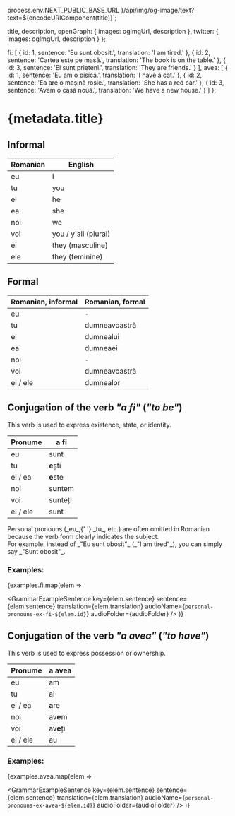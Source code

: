 
  process.env.NEXT_PUBLIC_BASE_URL
}/api/img/og-image/text?text=${encodeURIComponent(title)}`;

  title,
  description,
  openGraph: {
    images: ogImgUrl,
    description
  },
  twitter: {
    images: ogImgUrl,
    description
  }
};

  fi: [
    { id: 1, sentence: 'Eu sunt obosit.', translation: 'I am tired.' },
    {
      id: 2,
      sentence: 'Cartea este pe masă.',
      translation: 'The book is on the table.'
    },
    { id: 3, sentence: 'Ei sunt prieteni.', translation: 'They are friends.' }
  ],
  avea: [
    { id: 1, sentence: 'Eu am o pisică.', translation: 'I have a cat.' },
    {
      id: 2,
      sentence: 'Ea are o mașină roșie.',
      translation: 'She has a red car.'
    },
    {
      id: 3,
      sentence: 'Avem o casă nouă.',
      translation: 'We have a new house.'
    }
  ]
};

# {metadata.title}

## Informal

| Romanian | English              |
| -------- | -------------------- |
| eu       | I                    |
| tu       | you                  |
| el       | he                   |
| ea       | she                  |
| noi      | we                   |
| voi      | you / y'all (plural) |
| ei       | they (masculine)     |
| ele      | they (feminine)      |

## Formal

| Romanian, informal | Romanian, formal |
| ------------------ | ---------------- |
| eu                 | -                |
| tu                 | dumneavoastră    |
| el                 | dumnealui        |
| ea                 | dumneaei         |
| noi                | -                |
| voi                | dumneavoastră    |
| ei / ele           | dumnealor        |

## Conjugation of the verb <span lang="ro-RO">_"a fi"_</span> (_"to be"_)

This verb is used to express existence, state, or identity.

| Pronume  | a fi        |
| -------- | ----------- |
| eu       | sunt        |
| tu       | **e**ști    |
| el / ea  | **e**ste    |
| noi      | s**u**ntem  |
| voi      | s**u**nteți |
| ei / ele | sunt        |

<Attention heading="Note:">
  Personal pronouns (<span lang="ro-RO">_eu_</span>,{' '}
  <span lang="ro-RO">_tu_</span>, etc.) are often omitted in Romanian because
  the verb form clearly indicates the subject. <br />
  For example: instead of <span lang="ro-RO">_"Eu sunt obosit"_</span> (_"I am tired"_),
  you can simply say <span lang="ro-RO">_"Sunt obosit"_</span>.
</Attention>

### Examples:

{examples.fi.map(elem =>

<GrammarExampleSentence
  key={elem.sentence}
  sentence={elem.sentence}
  translation={elem.translation}
  audioName={`personal-pronouns-ex-fi-${elem.id}`}
  audioFolder={audioFolder}
/> )}

## Conjugation of the verb <span lang="ro-RO">_"a avea"_</span> (_"to have"_)

This verb is used to express possession or ownership.

| Pronume  | a avea    |
| -------- | --------- |
| eu       | am        |
| tu       | ai        |
| el / ea  | **a**re   |
| noi      | av**e**m  |
| voi      | av**e**ți |
| ei / ele | au        |

### Examples:

{examples.avea.map(elem =>

<GrammarExampleSentence
  key={elem.sentence}
  sentence={elem.sentence}
  translation={elem.translation}
  audioName={`personal-pronouns-ex-avea-${elem.id}`}
  audioFolder={audioFolder}
/> )}
